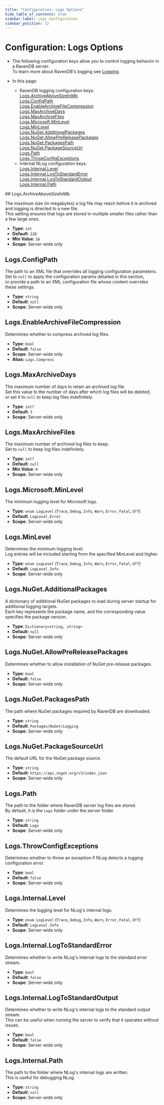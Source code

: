 ```yaml
---
title: "Configuration: Logs Options"
hide_table_of_contents: true
sidebar_label: Logs Configuration
sidebar_position: 12
---
```



# Configuration: Logs Options
<Admonition type="note" title="Note">

* The following configuration keys allow you to control logging behavior in a RavenDB server.  
  To learn more about RavenDB's logging see [Logging](../../server/troubleshooting/logging.mdx).  

* In this page:  
    * RavenDB logging configuration keys:  
      [Logs.ArchiveAboveSizeInMb](../../server/configuration/logs-configuration.mdx#logsarchiveabovesizeinmb)  
      [Logs.ConfigPath](../../server/configuration/logs-configuration.mdx#logsconfigpath)  
      [Logs.EnableArchiveFileCompression](../../server/configuration/logs-configuration.mdx#logsenablearchivefilecompression)  
      [Logs.MaxArchiveDays](../../server/configuration/logs-configuration.mdx#logsmaxarchivedays)  
      [Logs.MaxArchiveFiles](../../server/configuration/logs-configuration.mdx#logsmaxarchivefiles)  
      [Logs.Microsoft.MinLevel](../../server/configuration/logs-configuration.mdx#logsmicrosoftminlevel)  
      [Logs.MinLevel](../../server/configuration/logs-configuration.mdx#logsminlevel)  
      [Logs.NuGet.AdditionalPackages](../../server/configuration/logs-configuration.mdx#logsnugetadditionalpackages)  
      [Logs.NuGet.AllowPreReleasePackages](../../server/configuration/logs-configuration.mdx#logsnugetallowprereleasepackages)  
      [Logs.NuGet.PackagesPath](../../server/configuration/logs-configuration.mdx#logsnugetpackagespath)  
      [Logs.NuGet.PackageSourceUrl](../../server/configuration/logs-configuration.mdx#logsnugetpackagesourceurl)  
      [Logs.Path](../../server/configuration/logs-configuration.mdx#logspath)  
      [Logs.ThrowConfigExceptions](../../server/configuration/logs-configuration.mdx#logsthrowconfigexceptions)
    * Internal NLog configuration keys:  
      [Logs.Internal.Level](../../server/configuration/logs-configuration.mdx#logsinternallevel)  
      [Logs.Internal.LogToStandardError](../../server/configuration/logs-configuration.mdx#logsinternallogtostandarderror)  
      [Logs.Internal.LogToStandardOutput](../../server/configuration/logs-configuration.mdx#logsinternallogtostandardoutput)  
      [Logs.Internal.Path](../../server/configuration/logs-configuration.mdx#logsinternalpath)  

</Admonition>
## Logs.ArchiveAboveSizeInMb

The maximum size (in megabytes) a log file may reach before it is archived and logging is directed to a new file.  
This setting ensures that logs are stored in multiple smaller files rather than a few large ones.

- **Type**: `int`
- **Default**: `128`
- **Min Value**: `16`
- **Scope**: Server-wide only



## Logs.ConfigPath

The path to an XML file that overrides all logging configuration parameters.  
Set to `null` to apply the configuration params detailed in this section,  
or provide a path to an XML configuration file whose content overrides these settings.  

- **Type**: `string`
- **Default**: `null`
- **Scope**: Server-wide only



## Logs.EnableArchiveFileCompression

Determines whether to compress archived log files.

- **Type**: `bool`
- **Default**: `false`
- **Scope**: Server-wide only
- **Alias:** `Logs.Compress`



## Logs.MaxArchiveDays

The maximum number of days to retain an archived log file.  
Set this value to the number of days after which log files will be deleted,  
or set it to `null` to keep log files indefinitely.

- **Type**: `int?`
- **Default**: `3`
- **Scope**: Server-wide only



## Logs.MaxArchiveFiles

The maximum number of archived log files to keep.  
Set to `null` to keep log files indefinitely.

- **Type**: `int?`
- **Default**: `null`
- **Min Value**: `0`
- **Scope**: Server-wide only



## Logs.Microsoft.MinLevel

The minimum logging level for Microsoft logs.

- **Type**: `enum LogLevel` (`Trace`, `Debug`, `Info`, `Warn`, `Error`, `Fatal`, `Off`)
- **Default**: `LogLevel.Error`
- **Scope**: Server-wide only



## Logs.MinLevel

Determines the minimum logging level.  
Log entries will be included starting from the specified MinLevel and higher.  

- **Type**: `enum LogLevel` (`Trace`, `Debug`, `Info`, `Warn`, `Error`, `Fatal`, `Off`)
- **Default**: `LogLevel.Info`
- **Scope**: Server-wide only



## Logs.NuGet.AdditionalPackages

A dictionary of additional NuGet packages to load during server startup for additional logging targets.  
Each key represents the package name, and the corresponding value specifies the package version.

- **Type**: `Dictionary<string, string>`
- **Default**: `null`
- **Scope**: Server-wide only



## Logs.NuGet.AllowPreReleasePackages

Determines whether to allow installation of NuGet pre-release packages.

- **Type**: `bool`
- **Default**: `false`
- **Scope**: Server-wide only



## Logs.NuGet.PackagesPath

The path where NuGet packages required by RavenDB are downloaded.

- **Type**: `string`
- **Default**: `Packages/NuGet/Logging`
- **Scope**: Server-wide only



## Logs.NuGet.PackageSourceUrl

The default URL for the NuGet package source.

- **Type**: `string`
- **Default**: `https://api.nuget.org/v3/index.json`
- **Scope**: Server-wide only



## Logs.Path

The path to the folder where RavenDB server log files are stored.  
By default, it is the `Logs` folder under the server folder.

- **Type**: `string`
- **Default**: `Logs`
- **Scope**: Server-wide only



## Logs.ThrowConfigExceptions

Determines whether to throw an exception if NLog detects a logging configuration error.

- **Type**: `bool`
- **Default**: `false`
- **Scope**: Server-wide only



## Logs.Internal.Level

Determines the logging level for NLog's internal logs.

- **Type**: `enum LogLevel` (`Trace`, `Debug`, `Info`, `Warn`, `Error`, `Fatal`, `Off`)
- **Default**: `LogLevel.Info`
- **Scope**: Server-wide only



## Logs.Internal.LogToStandardError

Determines whether to write NLog's internal logs to the standard error stream.

- **Type**: `bool`
- **Default**: `false`
- **Scope**: Server-wide only



## Logs.Internal.LogToStandardOutput

Determines whether to write NLog's internal logs to the standard output stream.  
This can be useful when running the server to verify that it operates without issues.

- **Type**: `bool`
- **Default**: `false`
- **Scope**: Server-wide only



## Logs.Internal.Path

The path to the folder where NLog's internal logs are written.  
This is useful for debugging NLog.

- **Type**: `string`
- **Default**: `null`
- **Scope**: Server-wide only


